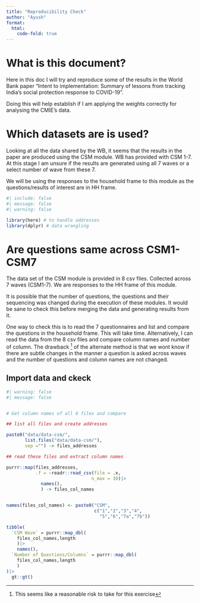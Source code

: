 ```yaml
---
title: "Reproducibility Check"
author: "Ayush"
format: 
  html:
    code-fold: true
---
```


# What is this document?

Here in this doc I will try and reproduce some of the results in the World Bank paper "Intent to implementation: Summary of lessons from tracking India's social protection response to COVID-19".

Doing this will help establish if I am applying the weights correctly for analysing the CMIE's data. 

# Which datasets are is used?

Looking at all the data shared by the WB, it seems that the results in the paper are produced using the CSM module. WB has provided with CSM 1-7. At this stage I am unsure if the results are generated using all 7 waves or a select number of wave from these 7.

We will be using the responses to the household frame to this module as the questions/results of interest are in HH frame.


```r
#| include: false
#| message: false
#| warning: false

library(here) # to handle addresses
library(dplyr) # data wrangling

```

# Are questions same across CSM1-CSM7

The data set of the CSM module is provided in 8 csv files. Collected across 7 waves (CSM1-7). We are responses to the HH frame of this module. 

It is possible that the number of questions, the questions and their sequencing was changed during the execution of these modules. It  would be sane to check this before merging the data and generating results from it. 

One way to check this is to read the 7 questionnaires and list and compare the questions in the household frame. This will take time. Alternatively, I can read the data from the 8 csv files and compare column names and number of column. The drawback ^[This seems like a reasonable risk to take for this exercise] of the alternate method is that we wont know if there are subtle changes in the manner a question is asked across waves and the number of questions and column names are not changed. 

## Import data and ckeck

```r
#| warning: false
#| message: false


# Get column names of all 8 files and compare

## list all files and create addresses

paste0("data/data-csm/",
       list.files("data/data-csm/"),
       sep ="") -> files_addresses

## read these files and extract column names

purrr::map(files_addresses,
           .f = ~readr::read_csv(file = .x,
                                n_max = 10)|>
             names(),
             ) -> files_col_names


names(files_col_names) <- paste0("CSM",
                                 c("1","2","3","4",
                                   "5","6","7a","7b"))

```

```r
tibble(
  `CSM Wave` = purrr::map_dbl(
    files_col_names,length
    )|>
    names(),
  `Number of Questions/Columns` = purrr::map_dbl(
    files_col_names,length
    )
)|>
  gt::gt()


```

